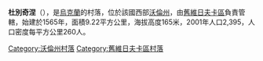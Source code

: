 {{coord|51|32|39|N|24|22|57|E|scale:30000|display=title}}

'''杜別奇涅'''（{{lang-uk|Дубечне}}），是[[烏克蘭|烏克蘭]]的村落，位於該國西部[[沃倫州|沃倫州]]，由[[舊維日夫卡區|舊維日夫卡區]]負責管轄，始建於1565年，面積9.22平方公里，海拔高度165米，2001年人口2,395，人口密度每平方公里260人。

[[Category:沃倫州村落|Category:沃倫州村落]]
[[Category:舊維日夫卡區村落|Category:舊維日夫卡區村落]]


{{Volyn-geo-stub}}